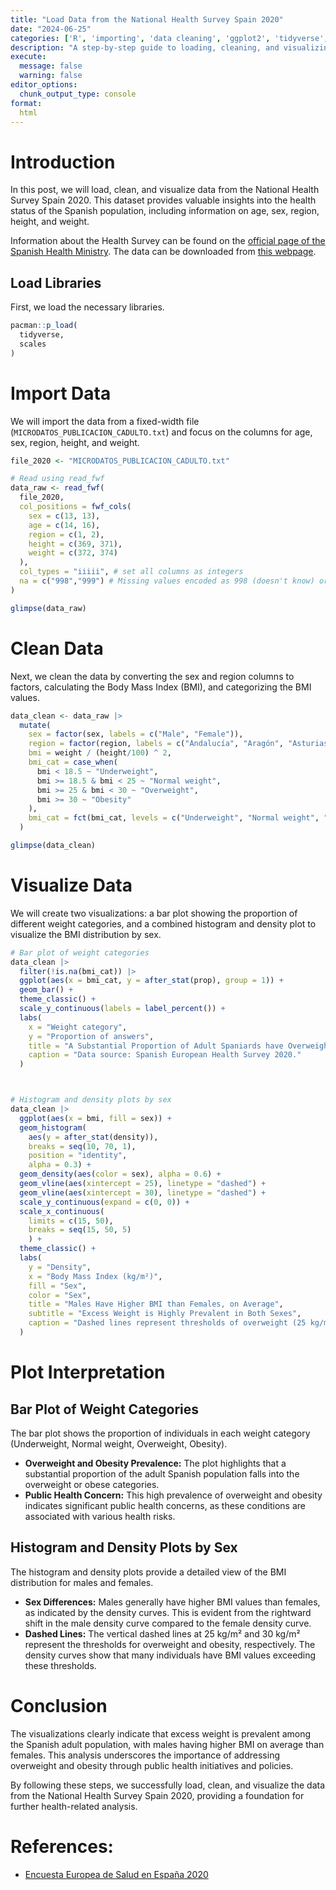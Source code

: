 ```yaml
---
title: "Load Data from the National Health Survey Spain 2020"
date: "2024-06-25"
categories: ['R', 'importing', 'data cleaning', 'ggplot2', 'tidyverse', 'health']
description: "A step-by-step guide to loading, cleaning, and visualizing data from the National Health Survey Spain 2020 using R."
execute: 
  message: false
  warning: false
editor_options: 
  chunk_output_type: console
format: 
  html
---
```


# Introduction

In this post, we will load, clean, and visualize data from the National Health Survey Spain 2020. This dataset provides valuable insights into the health status of the Spanish population, including information on age, sex, region, height, and weight.

Information about the Health Survey can be found on the [official page of the Spanish Health Ministry](https://www.sanidad.gob.es/estadEstudios/estadisticas/EncuestaEuropea/Enc_Eur_Salud_en_Esp_2020.htm). The data can be downloaded from [this webpage](https://www.sanidad.gob.es/estadisticas/microdatos.do).

## Load Libraries

First, we load the necessary libraries.

```r
pacman::p_load(
  tidyverse, 
  scales
)
```

# Import Data

We will import the data from a fixed-width file (`MICRODATOS_PUBLICACION_CADULTO.txt`) and focus on the columns for age, sex, region, height, and weight.

```r
file_2020 <- "MICRODATOS_PUBLICACION_CADULTO.txt"

# Read using read_fwf
data_raw <- read_fwf(
  file_2020,
  col_positions = fwf_cols(
    sex = c(13, 13),
    age = c(14, 16),
    region = c(1, 2),
    height = c(369, 371),
    weight = c(372, 374)
  ),
  col_types = "iiiii", # set all columns as integers
  na = c("998","999") # Missing values encoded as 998 (doesn't know) or 999 (doesn't answer)
)

glimpse(data_raw)
```

# Clean Data

Next, we clean the data by converting the sex and region columns to factors, calculating the Body Mass Index (BMI), and categorizing the BMI values.

```r
data_clean <- data_raw |>
  mutate(
    sex = factor(sex, labels = c("Male", "Female")),
    region = factor(region, labels = c("Andalucía", "Aragón", "Asturias, Principado de", "Balears, Illes",	"Canarias",	"Cantabria",	"Castilla y León",	"Castilla - La Mancha",	"Cataluña",	"Comunitat Valenciana",	"Extremadura",	"Galicia",	"Madrid, Comunidad de",	"Murcia, Región de",	"Navarra, Comunidad Foral de",	"País Vasco",	"Rioja, La",	"Ceuta",	"Melilla")),
    bmi = weight / (height/100) ^ 2,
    bmi_cat = case_when(
      bmi < 18.5 ~ "Underweight",
      bmi >= 18.5 & bmi < 25 ~ "Normal weight",
      bmi >= 25 & bmi < 30 ~ "Overweight",
      bmi >= 30 ~ "Obesity"
    ),
    bmi_cat = fct(bmi_cat, levels = c("Underweight", "Normal weight", "Overweight", "Obesity"))
  ) 

glimpse(data_clean)

```

# Visualize Data

We will create two visualizations: a bar plot showing the proportion of different weight categories, and a combined histogram and density plot to visualize the BMI distribution by sex.

```r

# Bar plot of weight categories
data_clean |> 
  filter(!is.na(bmi_cat)) |> 
  ggplot(aes(x = bmi_cat, y = after_stat(prop), group = 1)) +
  geom_bar() +
  theme_classic() +
  scale_y_continuous(labels = label_percent()) +
  labs(
    x = "Weight category",
    y = "Proportion of answers",
    title = "A Substantial Proportion of Adult Spaniards have Overweight or Obesity",
    caption = "Data source: Spanish European Health Survey 2020."
  )



# Histogram and density plots by sex
data_clean |> 
  ggplot(aes(x = bmi, fill = sex)) + 
  geom_histogram(
    aes(y = after_stat(density)),
    breaks = seq(10, 70, 1), 
    position = "identity", 
    alpha = 0.3) +
  geom_density(aes(color = sex), alpha = 0.6) +
  geom_vline(aes(xintercept = 25), linetype = "dashed") +
  geom_vline(aes(xintercept = 30), linetype = "dashed") +
  scale_y_continuous(expand = c(0, 0)) +
  scale_x_continuous(
    limits = c(15, 50),
    breaks = seq(15, 50, 5)
    ) +
  theme_classic() +
  labs(
    y = "Density", 
    x = "Body Mass Index (kg/m²)",
    fill = "Sex",
    color = "Sex",
    title = "Males Have Higher BMI than Females, on Average",
    subtitle = "Excess Weight is Highly Prevalent in Both Sexes",
    caption = "Dashed lines represent thresholds of overweight (25 kg/m²) and obesity (30 kg/m²).\nData source: Spanish European Health Survey 2020."
  )

```

# Plot Interpretation

## Bar Plot of Weight Categories

The bar plot shows the proportion of individuals in each weight category (Underweight, Normal weight, Overweight, Obesity).

-   **Overweight and Obesity Prevalence:** The plot highlights that a substantial proportion of the adult Spanish population falls into the overweight or obese categories.
-   **Public Health Concern:** This high prevalence of overweight and obesity indicates significant public health concerns, as these conditions are associated with various health risks.

## Histogram and Density Plots by Sex

The histogram and density plots provide a detailed view of the BMI distribution for males and females.

-   **Sex Differences:** Males generally have higher BMI values than females, as indicated by the density curves. This is evident from the rightward shift in the male density curve compared to the female density curve.
-   **Dashed Lines:** The vertical dashed lines at 25 kg/m² and 30 kg/m² represent the thresholds for overweight and obesity, respectively. The density curves show that many individuals have BMI values exceeding these thresholds.


# Conclusion

The visualizations clearly indicate that excess weight is prevalent among the Spanish adult population, with males having higher BMI on average than females. This analysis underscores the importance of addressing overweight and obesity through public health initiatives and policies.

By following these steps, we successfully load, clean, and visualize the data from the National Health Survey Spain 2020, providing a foundation for further health-related analysis.

# References:

-   [Encuesta Europea de Salud en España 2020](https://www.sanidad.gob.es/estadEstudios/estadisticas/EncuestaEuropea/Enc_Eur_Salud_en_Esp_2020.htm)
